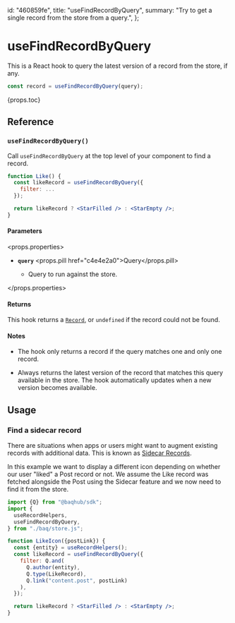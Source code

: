   id: "460859fe",
  title: "useFindRecordByQuery",
  summary:
    "Try to get a single record from the store from a query.",
};

# useFindRecordByQuery

This is a React hook to query the latest version of a record from the store, if any.

```jsx
const record = useFindRecordByQuery(query);
```

{props.toc}

## Reference

### `useFindRecordByQuery()`

Call `useFindRecordByQuery` at the top level of your component to find a record.

```jsx
function Like() {
  const likeRecord = useFindRecordByQuery({
    filter: ...
  });

  return likeRecord ? <StarFilled /> : <StarEmpty />;
}
```

#### Parameters

<props.properties>

- **`query`** <props.pill href="c4e4e2a0">Query</props.pill>

  - Query to run against the store.

</props.properties>

#### Returns

This hook returns a [`Record`](/docs/reference/record), or `undefined` if the record could not be found.

#### Notes

- The hook only returns a record if the query matches one and only one record.

- Always returns the latest version of the record that matches this query available in the store. The hook automatically updates when a new version becomes available.

## Usage

### Find a sidecar record

There are situations when apps or users might want to augment existing records with additional data. This is known as [Sidecar Records](/docs/learn/sidecar-records).

In this example we want to display a different icon depending on whether our user "liked" a Post record or not. We assume the Like record was fetched alongside the Post using the Sidecar feature and we now need to find it from the store.

```jsx
import {Q} from "@baqhub/sdk";
import {
  useRecordHelpers,
  useFindRecordByQuery,
} from "./baq/store.js";

function LikeIcon({postLink}) {
  const {entity} = useRecordHelpers();
  const likeRecord = useFindRecordByQuery({
    filter: Q.and(
      Q.author(entity),
      Q.type(LikeRecord),
      Q.link("content.post", postLink)
    ),
  });

  return likeRecord ? <StarFilled /> : <StarEmpty />;
}
```
